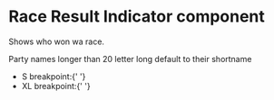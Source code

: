 
<Meta title="Elections|GE2019/Race Result Indicator" component={RaceResult} />

# Race Result Indicator component

Shows who won wa race.

<Preview>
  <Story name="Various permutations (Large)">
    <div style={{ width: '100%' }}>
      <RaceResult breakpoint="XL" incumbent="Labour" winner="Labour" />
      <RaceResult breakpoint="XL" incumbent="Conservative" winner="Labour" />
      <RaceResult breakpoint="XL" incumbent="Labour" winner="Conservative" />
      <RaceResult breakpoint="XL" incumbent="Liberal Democrats" winner="Liberal Democrats" />
      <RaceResult breakpoint="XL" incumbent="Conservative" winner="Liberal Democrats" />
      <RaceResult breakpoint="XL" incumbent="Green" winner="Green" />
    </div>
  </Story>
</Preview>

<Preview>
  <Story name="Various permutations (Small)">
    <div style={{ width: '100%' }}>
      <RaceResult breakpoint="S" incumbent="Labour" winner="Labour" />
      <RaceResult breakpoint="S" incumbent="Conservative" winner="Labour" />
      <RaceResult breakpoint="S" incumbent="Labour" winner="Conservative" />
      <RaceResult breakpoint="S" incumbent="Liberal Democrats" winner="Liberal Democrats" />
      <RaceResult breakpoint="S" incumbent="Conservative" winner="Liberal Democrats" />
      <RaceResult breakpoint="S" incumbent="Green" winner="Green" />
    </div>
  </Story>
</Preview>

Party names longer than 20 letter long default to their shortname

<Preview>
  <Story name="Scottish National Party will always be SNP">
    <div style={{ width: '100%' }}>
      <ul>
        <li>
          S breakpoint:{' '}
          <RaceResult breakpoint="S" incumbent="Labour" winner="Scottish National Party" />
        </li>
        <li>
          XL breakpoint:{' '}
          <RaceResult breakpoint="XL" incumbent="Conservative" winner="Scottish National Party" />
        </li>
      </ul>
    </div>
  </Story>
</Preview>
